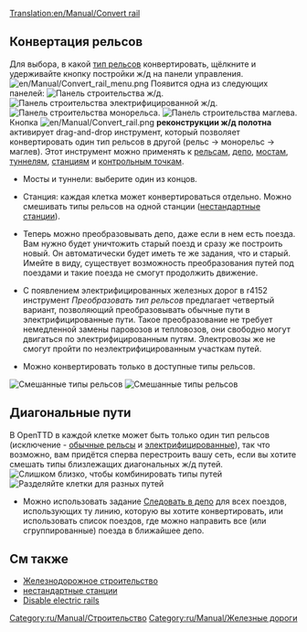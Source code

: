 [[Translation:en/Manual/Convert rail]]
{{ru/Необходимо сделать|поправить ссылки после перевода соответствующих страниц, поменять картинки}}
{{ru/Manual/Tutorial/Учебник}}
==Конвертация рельсов==
Для выбора, в какой [[ru/Manual/Base Set/Типы железных дорог|тип рельсов]] конвертировать, щёлкните и удерживайте кнопку постройки ж/д на панели управления.
[[File:en/Manual/Convert rail menu.png|none]]
Появится одна из следующих панелей:
[[File:en/Manual/Railroad Construction.png|none|frame|[[ru/Manual/Железнодорожное строительство#instrument-dlia-stroitelstva-zheleznoi-dorogi|Панель строительства ж/д]].]]
[[File:en/Manual/Electrified Railway Construction.png|none|frame|Панель строительства электрифицированной ж/д.]]
[[File:en/Manual/Monorail Construction.png|none|frame|Панель строительства монорельса.]]
[[File:en/Manual/Maglev Construction.png|none|frame|Панель строительства маглева.]]
Кнопка [[File:en/Manual/Convert rail.png]] '''реконструкции ж/д полотна''' активирует drag-and-drop инструмент, который позволяет конвертировать один тип рельсов в другой (рельс -> монорельс -> маглев). Этот инструмент можно применять к [[ru/Manual/Строительство колеи|рельсам]], [[ru/Manual/Строительство депо|депо]], [[ru/Manual/Мосты|мостам]], [[ru/Manual/Туннели|туннелям]], [[en/Manual/Stations|станциям]] и [[ru/Manual/Контрольные точки|контрольным точкам]].

* Мосты и туннели: выберите один из концов.

* Станция: каждая клетка может конвертироваться отдельно. Можно смешивать типы рельсов на одной станции ([[en/Archive/Manual/Settings/Nonuniform stations|нестандартные станции]]).

* Теперь можно преобразовывать депо, даже если в нем есть поезда. Вам нужно будет уничтожить старый поезд и сразу же построить новый. Он автоматически будет иметь те же задания, что и старый. Имейте в виду, существует возможность преобразования путей под поездами и такие поезда не смогут продолжить движение.

* С появлением электрифицированных железных дорог в r4152 инструмент ''Преобразовать тип рельсов'' предлагает четвертый вариант, позволяющий преобразовывать обычные пути в электрифицированные пути. Такое преобразование не требует немедленной замены паровозов и тепловозов, они свободно могут двигаться по электрифицированным путям. Электровозы же не смогут пройти по неэлектрифицированным участкам путей.

* Можно конвертировать только в доступные типы рельсов.
[[File:en/Manual/Convert station.png|left|frame|Смешанные типы рельсов]]
[[File:en/Manual/Convert rail tunnel.png|none|frame|Смешанные типы рельсов]]

==Диагональные пути==
В OpenTTD в каждой клетке может быть только один тип рельсов (исключение - [[ru/Manual/Base Set/Железные дороги|обычные рельсы]] и [[ru/Manual/Base Set/Электрифицированные железные дороги|электрифицированные]]), так что возможно, вам придётся сперва перестроить вашу сеть, если вы хотите смешать типы близлежащих диагональных ж/д путей.
[[File:en/Manual/Convert rail close.png|left|frame|Слишком близко, чтобы комбинировать типы путей]]
[[File:en/Manual/Convert rail good.png|none|frame|Разделяйте клетки для разных путей]] 

* Можно использовать задание [[ru/Manual/Задания#sledovat|Следовать в депо]] для всех поездов, использующих ту линию, которую вы хотите конвертировать, или использовать список поездов, где можно направить все (или сгруппированные) поезда в ближайшее депо.


==См также==
*[[ru/Manual/Железнодорожное строительство|Железнодорожное строительство]]
*[[en/Archive/Manual/Settings/Nonuniform stations|нестандартные станции]]
*[[en/Archive/Manual/Settings/Advanced Settings/Vehicles#disable-electric-rails|Disable electric rails]]

[[Category:ru/Manual/Строительство]]
[[Category:ru/Manual/Железные дороги]]